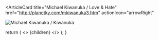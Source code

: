 <ArticleCard
  title="Michael Kiwanuka / Love & Hate"
  href="http://planetky.com/mkiwanuka3.htm"
  actionIcon="arrowRight"
>

![Michael Kiwanuka / Kiwanuka](http://planetky.com/gif/mkiwanuka3L.jpg)

</ArticleCard>

  return (
    <>
      {children}
    </>
  );
}